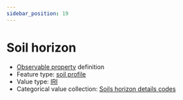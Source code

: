 ```yaml
---
sidebar_position: 19
---
```



# Soil horizon

- [Observable property](/viewers/dawe-vocabs?uri=https://linked.data.gov.au/def/nrm/7761c9df-0ce5-4de6-9c92-f1a8965b9481) definition
- Feature type: [soil profile](http://linked.data.gov.au/def/tern-cv/80c39b95-0912-4267-bb66-2fa081683723)
- Value type: [IRI](https://w3id.org/tern/ontologies/tern/IRI)
- Categorical value collection: [Soils horizon details codes](/viewers/dawe-vocabs?uri=https://linked.data.gov.au/def/nrm/bcd57c16-0e94-48c9-aee7-296a0e13b3ca)

<Example protocolModule="soil-pit-characterization" observableProperty="https://linked.data.gov.au/def/nrm/7761c9df-0ce5-4de6-9c92-f1a8965b9481" />
